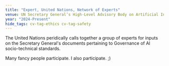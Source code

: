 ```yaml
---
title: "Expert, United Nations, Network of Experts"
venue: UN Secretary General’s High-Level Advisory Body on Artificial Intelligence
year: "2024-Present"
hide_tags: cv-tag-ethics cv-tag-safety
---
```


The United Nations peridically calls together a group of
experts for inputs on the Secretary General's documents pertaining
to Governance of AI socio-technical standards.

Many fancy people participate. I also participate. ;)
